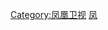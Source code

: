 {{Catnav|頁面分類|...|电视|电视节目|香港電視節目}}
{{Catnav|頁面分類|...|中国电视台|凤凰卫视}}

[[Category:凤凰卫视|Category:凤凰卫视]]
[[Category:香港電視節目|凤]]